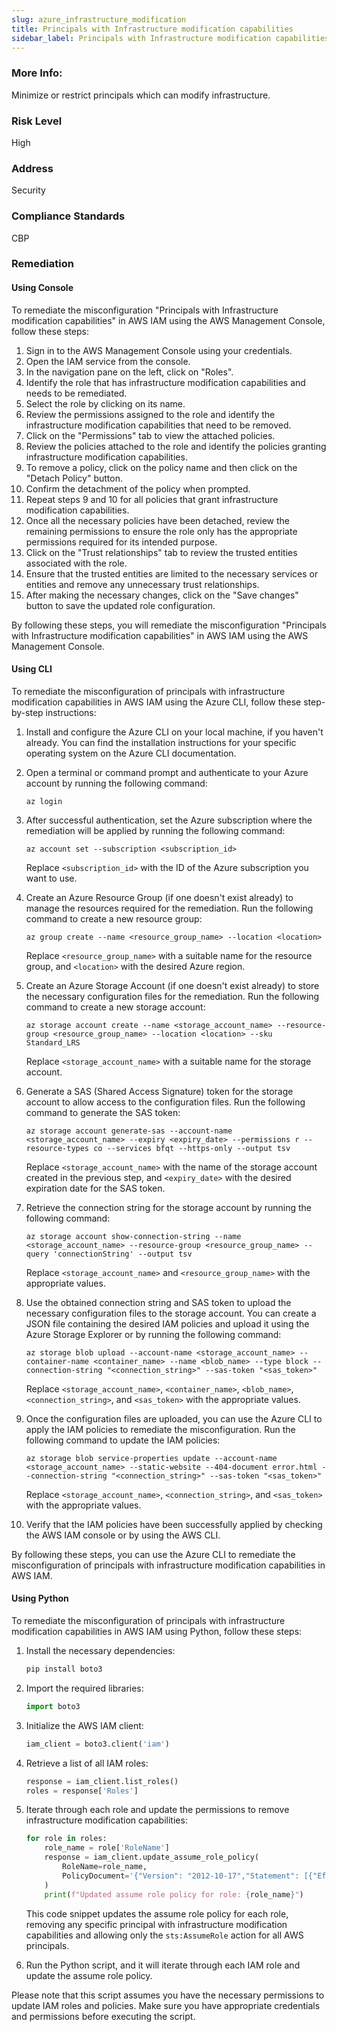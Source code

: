 ```yaml
---
slug: azure_infrastructure_modification
title: Principals with Infrastructure modification capabilities
sidebar_label: Principals with Infrastructure modification capabilities
---
```


### More Info:

Minimize or restrict principals which can modify infrastructure.

### Risk Level

High

### Address

Security

### Compliance Standards

CBP
### Remediation

#### Using Console

To remediate the misconfiguration "Principals with Infrastructure modification capabilities" in AWS IAM using the AWS Management Console, follow these steps:

1. Sign in to the AWS Management Console using your credentials.
2. Open the IAM service from the console.
3. In the navigation pane on the left, click on "Roles".
4. Identify the role that has infrastructure modification capabilities and needs to be remediated.
5. Select the role by clicking on its name.
6. Review the permissions assigned to the role and identify the infrastructure modification capabilities that need to be removed.
7. Click on the "Permissions" tab to view the attached policies.
8. Review the policies attached to the role and identify the policies granting infrastructure modification capabilities.
9. To remove a policy, click on the policy name and then click on the "Detach Policy" button.
10. Confirm the detachment of the policy when prompted.
11. Repeat steps 9 and 10 for all policies that grant infrastructure modification capabilities.
12. Once all the necessary policies have been detached, review the remaining permissions to ensure the role only has the appropriate permissions required for its intended purpose.
13. Click on the "Trust relationships" tab to review the trusted entities associated with the role.
14. Ensure that the trusted entities are limited to the necessary services or entities and remove any unnecessary trust relationships.
15. After making the necessary changes, click on the "Save changes" button to save the updated role configuration.

By following these steps, you will remediate the misconfiguration "Principals with Infrastructure modification capabilities" in AWS IAM using the AWS Management Console.

#### Using CLI

To remediate the misconfiguration of principals with infrastructure modification capabilities in AWS IAM using the Azure CLI, follow these step-by-step instructions:

1. Install and configure the Azure CLI on your local machine, if you haven't already. You can find the installation instructions for your specific operating system on the Azure CLI documentation.

2. Open a terminal or command prompt and authenticate to your Azure account by running the following command:
   ```
   az login
   ```

3. After successful authentication, set the Azure subscription where the remediation will be applied by running the following command:
   ```
   az account set --subscription <subscription_id>
   ```
   Replace `<subscription_id>` with the ID of the Azure subscription you want to use.

4. Create an Azure Resource Group (if one doesn't exist already) to manage the resources required for the remediation. Run the following command to create a new resource group:
   ```
   az group create --name <resource_group_name> --location <location>
   ```
   Replace `<resource_group_name>` with a suitable name for the resource group, and `<location>` with the desired Azure region.

5. Create an Azure Storage Account (if one doesn't exist already) to store the necessary configuration files for the remediation. Run the following command to create a new storage account:
   ```
   az storage account create --name <storage_account_name> --resource-group <resource_group_name> --location <location> --sku Standard_LRS
   ```
   Replace `<storage_account_name>` with a suitable name for the storage account.

6. Generate a SAS (Shared Access Signature) token for the storage account to allow access to the configuration files. Run the following command to generate the SAS token:
   ```
   az storage account generate-sas --account-name <storage_account_name> --expiry <expiry_date> --permissions r --resource-types co --services bfqt --https-only --output tsv
   ```
   Replace `<storage_account_name>` with the name of the storage account created in the previous step, and `<expiry_date>` with the desired expiration date for the SAS token.

7. Retrieve the connection string for the storage account by running the following command:
   ```
   az storage account show-connection-string --name <storage_account_name> --resource-group <resource_group_name> --query 'connectionString' --output tsv
   ```
   Replace `<storage_account_name>` and `<resource_group_name>` with the appropriate values.

8. Use the obtained connection string and SAS token to upload the necessary configuration files to the storage account. You can create a JSON file containing the desired IAM policies and upload it using the Azure Storage Explorer or by running the following command:
   ```
   az storage blob upload --account-name <storage_account_name> --container-name <container_name> --name <blob_name> --type block --connection-string "<connection_string>" --sas-token "<sas_token>"
   ```
   Replace `<storage_account_name>`, `<container_name>`, `<blob_name>`, `<connection_string>`, and `<sas_token>` with the appropriate values.

9. Once the configuration files are uploaded, you can use the Azure CLI to apply the IAM policies to remediate the misconfiguration. Run the following command to update the IAM policies:
   ```
   az storage blob service-properties update --account-name <storage_account_name> --static-website --404-document error.html --connection-string "<connection_string>" --sas-token "<sas_token>"
   ```
   Replace `<storage_account_name>`, `<connection_string>`, and `<sas_token>` with the appropriate values.

10. Verify that the IAM policies have been successfully applied by checking the AWS IAM console or by using the AWS CLI.

By following these steps, you can use the Azure CLI to remediate the misconfiguration of principals with infrastructure modification capabilities in AWS IAM.

#### Using Python

To remediate the misconfiguration of principals with infrastructure modification capabilities in AWS IAM using Python, follow these steps:

1. Install the necessary dependencies:
   ```python
   pip install boto3
   ```

2. Import the required libraries:
   ```python
   import boto3
   ```

3. Initialize the AWS IAM client:
   ```python
   iam_client = boto3.client('iam')
   ```

4. Retrieve a list of all IAM roles:
   ```python
   response = iam_client.list_roles()
   roles = response['Roles']
   ```

5. Iterate through each role and update the permissions to remove infrastructure modification capabilities:
   ```python
   for role in roles:
       role_name = role['RoleName']
       response = iam_client.update_assume_role_policy(
           RoleName=role_name,
           PolicyDocument='{"Version": "2012-10-17","Statement": [{"Effect": "Allow","Principal": {"AWS": "*"},"Action": "sts:AssumeRole"}]}'
       )
       print(f"Updated assume role policy for role: {role_name}")
   ```

   This code snippet updates the assume role policy for each role, removing any specific principal with infrastructure modification capabilities and allowing only the `sts:AssumeRole` action for all AWS principals.

6. Run the Python script, and it will iterate through each IAM role and update the assume role policy.

Please note that this script assumes you have the necessary permissions to update IAM roles and policies. Make sure you have appropriate credentials and permissions before executing the script.




